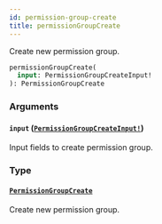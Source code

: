 ```yaml
---
id: permission-group-create
title: permissionGroupCreate
---
```


Create new permission group.

```graphql
permissionGroupCreate(
  input: PermissionGroupCreateInput!
): PermissionGroupCreate

```

### Arguments

#### `input` ([`PermissionGroupCreateInput!`](../../../developer/api-reference/inputs/permission-group-create-input))

Input fields to create permission group.

### Type

#### [`PermissionGroupCreate`](../../../developer/api-reference/objects/permission-group-create)

Create new permission group.
